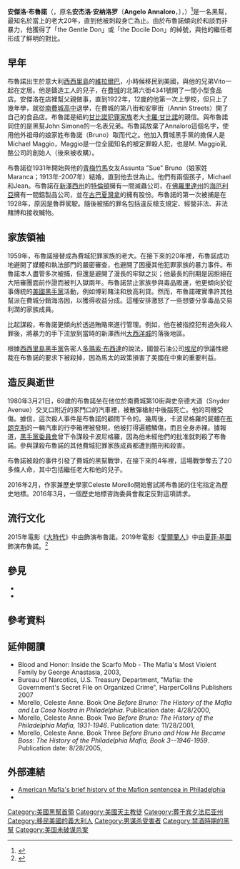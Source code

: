 {{noteTA
|1=zh-hk:大時代;zh-tw:金牌黑幫;zh-cn:传奇;
|2=zh-hk:夏菲·基圖;zh-tw:哈維·凱托;zh-cn:哈维·凯特尔;
}}
{{Infobox criminal
|name = 安傑洛·布魯諾<br/>Angelo Bruno
|image = Angelo Bruno.jpeg
|image_size =
|caption = 布魯諾與他的妻子Sue
|birth_name = Angelo Annaloro
|birth_date = {{birth date|1910|5|21}}
|birth_place = [[意大利王國_(1861年－1946年)|意大利王國]][[西西里島|西西里島]][[維拉爾巴|維拉爾巴]]
|death_date = {{death date and age|1980|3|21|1910|5|21}}
|death_place = 美國[[賓夕凡尼亞州|賓夕凡尼亞州]][[費城|費城]]
|charge = 
|penalty = 
|death_cause = 槍擊
|resting_place = 美國賓夕凡尼亞州Yeadon的聖十字公墓
|spouse = {{marriage|Sue Maranca|1931}}
|children = 2名
|allegiance = {{link-en|費城犯罪家族|Philadelphia crime family|布魯諾犯罪家族}}
|other_names = The Gentle Don、The Docile Don<ref>{{Cite web |url = https://www.phillymag.com/news/2007/12/18/the-godfathers-daughter/ |title = The Godfather's Daughter |author = Steve Volk |date = 2007-12-18 |publisher = Philadelphia Magazine |language = en |access-date = 2021-03-24 |archive-date = 2017-07-06 |archive-url = https://web.archive.org/web/20170706101729/http://www.phillymag.com/articles/the-godfathers-daughter/ |dead-url = no }}</ref>
|occupation = 犯罪老大
}}
'''安傑洛·布魯諾'''（{{lang-en|'''Angelo Bruno'''}}，原名'''安杰洛·安纳洛罗'''〔'''Angelo Annaloro'''，{{IPA-it|ˈandʒelo annaˈlɔːro|lang}}〕，{{bd|1910年|5月21日|1980年|3月21日}}）<ref>{{Cite web |url = https://www.pennlive.com/life/2016/10/philadelphia_mob_boss_crime.html |title = From Sabella to Merlino: Five Philadelphia mob bosses who impacted Pennsylvania and New Jersey |date = 2016-10-12 |publisher = pennlive.com |language = en |access-date = 2021-03-24 |archive-date = 2020-11-22 |archive-url = https://web.archive.org/web/20201122013307/https://www.pennlive.com/life/2016/10/philadelphia_mob_boss_crime.html |dead-url = no }}</ref>是一名{{link-en|西西里裔美國人|Sicilian Americans|西西里裔美國}}黑幫，最知名於當上{{link-en|費城犯罪家族|Philadelphia crime family}}的老大20年，直到他被刺殺身亡為止。由於布魯諾傾向於和談而非暴力，他獲得了「the Gentle Don」或「the Docile Don」的綽號，與他的繼任者形成了鮮明的對比。

== 早年 ==
布魯諾出生於意大利[[西西里島|西西里島]]的[[維拉爾巴|維拉爾巴]]，小時候移民到美國，與他的兄弟Vito一起在{{link-en|南費城|South Philadelphia}}定居。他是鑄造工人的兒子，在[[費城|費城]]的{{link-en|費爾頓維爾 (費城)|Feltonville, Philadelphia|費爾頓維爾}}北第六街4341號開了一間小型食品店。安傑洛在店裡幫父親做事，直到1922年，12歲的他第一次上學校，但只上了幾年學，就從[[南費城高中|南費城高中]]退學，在費城{{link-en|帕斯楊克廣場 (費城)|Passyunk Square, Philadelphia|帕斯楊克廣場}}的第八街和安寧街（Annin Streets）開了自己的食品店。布魯諾是紐約[[甘比諾犯罪家族|甘比諾犯罪家族]]老大[[卡羅·甘比諾|卡羅·甘比諾]]的親信。與布魯諾同住的是黑幫John Simone的一名表兄弟。布魯諾放棄了Annaloro這個名字，使用他外祖母的娘家姓布魯諾（Bruno）取而代之。他加入費城黑手黨的擔保人是Michael Maggio，Maggio是一位全國知名的被定罪殺人犯，也是M. Maggio乳酪公司的創始人（後來被{{link-en|克勞利食品公司|Crowley Foods}}收購）。

布魯諾從1931年開始與他的[[青梅竹馬|青梅竹馬]]女友Assunta "Sue" Bruno（娘家姓Maranca；1913年-2007年）結婚，直到他去世為止。他們有兩個孩子，Michael和Jean。布魯諾在[[新澤西州|新澤西州]]的[[特倫頓_(新澤西州)|特倫頓]]擁有一間滅蟲公司，在[[佛羅里達州|佛羅里達州]]的[[海厄利亞|海厄利亞]]擁有一間鋁製品公司，並在[[古巴|古巴]][[夏灣拿|夏灣拿]]的{{link-en|廣場酒店 (夏灣拿)|Plaza Hotel (Havana)|廣場酒店}}擁有股份。布魯諾的第一次被捕是在1928年，原因是魯莽駕駛。隨後被捕的罪名包括違反槍支規定、經營非法{{link-en|蒸餾器|Still|酒精蒸餾器}}、非法賭博和接收贓物。

== 家族領袖 ==
1959年，布魯諾接替{{link-en|約瑟·艾達|Joseph Ida}}成為費城犯罪家族的老大。在接下來的20年裡，布魯諾成功地避開了媒體和執法部門的嚴密審查，也避開了困擾其他犯罪家族的暴力事件。布魯諾本人盡管多次被捕，但還是避開了漫長的牢獄之災；他最長的刑期是因拒絕在大陪審團面前作證而被判入獄兩年。布魯諾禁止家族參與毒品販運，他更傾向於從事傳統的[[美國黑手黨|美國黑手黨]]活動，例如博彩賭注和放高利貸。然而，布魯諾確實準許其他幫派在費城分銷海洛因，以獲得收益分成。這種安排激怒了一些想要分享毒品交易利潤的家族成員。

比起謀殺，布魯諾更傾向於透過賄賂來進行管理。例如，他在被指控犯有過失殺人罪後，將暴力的手下{{link-en|尼科德莫·史卡弗|Nicodemo Scarfo}}流放到當時的新澤西州[[大西洋城|大西洋城]]的落後地區。

根據[[西西里島黑手黨|西西里島黑手黨]]告密人[[多瑪索·布西達|多瑪索·布西達]]的說法，國營石油公司[[埃尼|埃尼]]的爭議性總裁{{link-en|恩里科·馬太|Enrico Mattei}}在布魯諾的要求下被殺掉，因為馬太的政策損害了美國在中東的重要利益。

== 造反與逝世 ==
1980年3月21日，69歲的布魯諾坐在他位於南費城第10街與史奈德大道（Snyder Avenue）交叉口附近的家門口的汽車裡，被散彈槍射中後腦死亡。他的司機{{link-en|約翰·史丹發|John Stanfa}}受傷。據信，這次殺人事件是布魯諾的顧問{{link-en|安東尼奧·卡波尼格羅|Antonio Caponigro}}下令的。幾周後，卡波尼格羅的屍體在[[布朗克斯|布朗克斯]]的一輛汽車的行李箱裡被發現，他被打得遍體鱗傷，而且全身赤裸。據報道，[[黑手黨委員會|黑手黨委員會]]曾下令謀殺卡波尼格羅，因為他未經他們的批准就刺殺了布魯諾。參與謀殺布魯諾的其他費城犯罪家族成員都遭到酷刑和殺害。

布魯諾被殺的事件引發了費城的黑幫戰爭，在接下來的4年裡，這場戰爭奪去了20多條人命，其中包括繼任老大{{link-en|菲利普·特斯塔|Philip Testa}}和他的兒子{{link-en|萨尔瓦托雷·特斯塔|Salvatore Testa}}。

2016年2月，作家兼歷史學家Celeste Morello開始嘗試將布魯諾的住宅指定為歷史地標。2016年3月，一個歷史地標咨詢委員會裁定反對這項請求。

== 流行文化 ==
2015年電影《[[大時代_(電影)|大時代]]》中由{{link-en|查茲·帕明泰瑞|Chazz Palminteri}}飾演布魯諾。2019年電影《[[愛爾蘭人_(2019年電影)|愛爾蘭人]]》中由[[夏菲·基圖|夏菲·基圖]]飾演布魯諾。<ref>{{Cite web |url = https://www.hollywoodreporter.com/lists/true-story-irishman-how-accurate-are-characters-1247432 |title = 'The Irishman': 12 of the Film's Stars and Their Real-Life Inspirations |author = Katherine Schaffstall |date = 2019-11-30 |publisher = The Hollywood Reporter |language = en |access-date = 2021-03-24 |archive-date = 2021-03-08 |archive-url = https://web.archive.org/web/20210308031330/https://www.hollywoodreporter.com/lists/true-story-irishman-how-accurate-are-characters-1247432 |dead-url = no }}</ref>

== 參見 ==
* {{link-en|犯罪老大列表|List of crime bosses}}
* {{link-en|未破謀殺案列表 (20世紀)|List of unsolved murders (20th century)|未破謀殺案列表}}

== 參考資料 ==
{{reflist}}

== 延伸閱讀 ==
*Blood and Honor: Inside the Scarfo Mob - The Mafia's Most Violent Family by George Anastasia, 2003, {{ISBN|0-940159-86-4}}
*Bureau of Narcotics, U.S. Treasury Department, "Mafia: the Government's Secret File on Organized Crime", HarperCollins Publishers 2007 {{ISBN|0-06-136385-5}}
*Morello, Celeste Anne. Book One ''Before Bruno: The History of the Mafia and La Cosa Nostra in Philadelphia''. Publication date: 4/28/2000, {{ISBN|9780967733418}}
*Morello, Celeste Anne. Book Two ''Before Bruno: The History of the Philadelphia Mafia, 1931-1946''. Publication date: 11/28/2001, {{ISBN|9780967733425}}
*Morello, Celeste Anne. Book Three ''Before Bruno and How He Became Boss: The History of the Philadelphia Mafia, Book 3--1946-1959''. Publication date: 8/28/2005, {{ISBN|9780977053209}}

== 外部連結 ==
*[http://www.americanmafia.com/Cities/Philadelphia.html American Mafia's brief history of the Mafion sentencea in Philadelphia] {{Wayback|url=http://www.americanmafia.com/Cities/Philadelphia.html |date=20050404151300 }}
*{{Find a Grave|6417413|accessdate=September 14, 2010}}

[[Category:美國黑幫首領|Category:美國黑幫首領]]
[[Category:美國天主教徒|Category:美國天主教徒]]
[[Category:葬于宾夕法尼亚州|Category:葬于宾夕法尼亚州]]
[[Category:移民美國的義大利人|Category:移民美國的義大利人]]
[[Category:男谋杀受害者|Category:男谋杀受害者]]
[[Category:禁酒時期的黑幫|Category:禁酒時期的黑幫]]
[[Category:美国未破谋杀案|Category:美国未破谋杀案]]